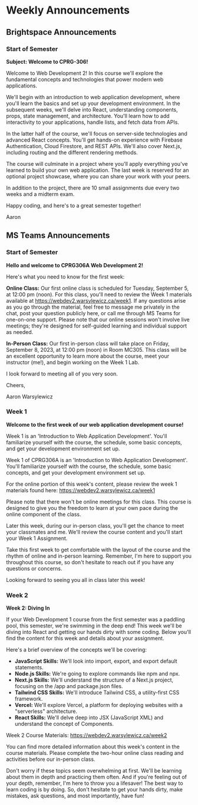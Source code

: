 # Weekly Announcements

## Brightspace Announcements

### Start of Semester

**Subject: Welcome to CPRG-306!**

Welcome to Web Development 2! In this course we'll explore the fundamental concepts and technologies that power modern web applications.

We'll begin with an introduction to web application development, where you'll learn the basics and set up your development environment. In the subsequent weeks, we'll delve into React, understanding components, props, state management, and architecture. You'll learn how to add interactivity to your applications, handle lists, and fetch data from APIs.

In the latter half of the course, we'll focus on server-side technologies and advanced React concepts. You'll get hands-on experience with Firebase Authentication, Cloud Firestore, and REST APIs. We'll also cover Next.js, including routing and the different rendering methods.

The course will culminate in a project where you'll apply everything you've learned to build your own web application. The last week is reserved for an optional project showcase, where you can share your work with your peers.

In addition to the project, there are 10 small assignments due every two weeks and a midterm exam.

Happy coding, and here's to a great semester together!

Aaron

## MS Teams Announcements

### Start of Semester

**Hello and welcome to CPRG306A Web Development 2!**

Here's what you need to know for the first week:

**Online Class:** Our first online class is scheduled for Tuesday, September 5, at 12:00 pm (noon). For this class, you'll need to review the Week 1 materials available at https://webdev2.warsylewicz.ca/week1. If any questions arise as you go through the material, feel free to message me privately in the chat, post your question publicly here, or call me through MS Teams for one-on-one support. Please note that our online sessions won't involve live meetings; they're designed for self-guided learning and individual support as needed.

**In-Person Class:** Our first in-person class will take place on Friday, September 8, 2023, at 12:00 pm (noon) in Room MC305. This class will be an excellent opportunity to learn more about the course, meet your instructor (me!), and begin working on the Week 1 Lab.

I look forward to meeting all of you very soon.

Cheers,

Aaron Warsylewicz

### Week 1

**Welcome to the first week of our web application development course!**

Week 1 is an 'Introduction to Web Application Development'. You'll familiarize yourself with the course, the schedule, some basic concepts, and get your development environment set up.

Week 1 of CPRG306A is an 'Introduction to Web Application Development'. You'll familiarize yourself with the course, the schedule, some basic concepts, and get your development environment set up.

For the online portion of this week's content, please review the week 1 materials found here: https://webdev2.warsylewicz.ca/week1

Please note that there won't be online meetings for this class. This course is designed to give you the freedom to learn at your own pace during the online component of the class.

Later this week, during our in-person class, you'll get the chance to meet your classmates and me. We'll review the course content and you'll start your Week 1 Assignment.

Take this first week to get comfortable with the layout of the course and the rhythm of online and in-person learning. Remember, I'm here to support you throughout this course, so don't hesitate to reach out if you have any questions or concerns.

Looking forward to seeing you all in class later this week!

### Week 2

**Week 2: Diving In**

If your Web Development 1 course from the first semester was a paddling pool, this semester, we're swimming in the deep end! This week we'll be diving into React and getting our hands dirty with some coding. Below you'll find the content for this week and details about your assignment.

Here's a brief overview of the concepts we'll be covering:

- **JavaScript Skills:** We'll look into import, export, and export default statements.
- **Node.js Skills:** We're going to explore commands like npm and npx.
- **Next.js Skills:** We'll understand the structure of a Next.js project, focusing on the /app and package.json files.
- **Tailwind CSS Skills:** We'll introduce Tailwind CSS, a utility-first CSS framework.
- **Vercel:** We'll explore Vercel, a platform for deploying websites with a "serverless" architecture.
- **React Skills:** We'll delve deep into JSX (JavaScript XML) and understand the concept of Components.

Week 2 Course Materials: https://webdev2.warsylewicz.ca/week2

You can find more detailed information about this week's content in the course materials. Please complete the two-hour online class reading and activities before our in-person class.

Don't worry if these topics seem overwhelming at first. We'll be learning about them in depth and practicing them often. And if you're feeling out of your depth, remember, I'm here to throw you a lifesaver! The best way to learn coding is by doing. So, don't hesitate to get your hands dirty, make mistakes, ask questions, and most importantly, have fun!
